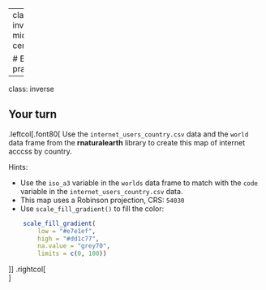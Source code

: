
---
class: inverse, middle, center

# Extra practice

---
class: inverse

## Your turn

.leftcol[.font80[
Use the `internet_users_country.csv` data and the `world` data frame from the **rnaturalearth** library to create this map of internet acccss by country.

Hints:

- Use the `iso_a3` variable in the `worlds` data frame to match with the `code` variable in the `internet_users_country.csv` data.
- This map uses a Robinson projection, CRS: `54030`
- Use `scale_fill_gradient()` to fill the color:

```r
    scale_fill_gradient(
        low = "#e7e1ef",
        high = "#dd1c77",
        na.value = "grey70",
        limits = c(0, 100))
```
]]
.rightcol[
<br>
<center>
<img src="images/plots/sf_world_internet.png">
<center>
]
